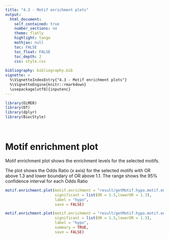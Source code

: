 ```yaml
---
title: "4.3 - Motif enrichment plots"
output: 
  html_document:
    self_contained: true
    number_sections: no
    theme: flatly
    highlight: tango
    mathjax: null
    toc: FALSE
    toc_float: FALSE
    toc_depth: 2
    css: style.css
  
bibliography: bibliography.bib    
vignette: >
  %\VignetteIndexEntry{"4.3 - Motif enrichment plots"}
  %\VignetteEngine{knitr::rmarkdown}
  \usepackage[utf8]{inputenc}
---
```



```r
library(ELMER)
library(DT)
library(dplyr)
library(BiocStyle)
```
<br>

# Motif enrichment plot
Motif  enrichment plot shows the enrichment levels for the selected motifs. 

The plot shows the Odds Ratio (x axis) for the selected motifs with OR above 1.3 and lower boundary of OR above 1.1. The range shows the 95% confidence interval for each Odds Ratio
```r
motif.enrichment.plot(motif.enrichment = "result/getMotif.hypo.motif.enrichment.csv", 
                      significant = list(OR = 1.5,lowerOR = 1.3), 
                      label = "hypo", 
                      save = FALSE)  
```

```r
motif.enrichment.plot(motif.enrichment = "result/getMotif.hypo.motif.enrichment.csv", 
                      significant = list(OR = 1.5,lowerOR = 1.3), 
                      label = "hypo", 
                      summary = TRUE,
                      save = FALSE)  
```
